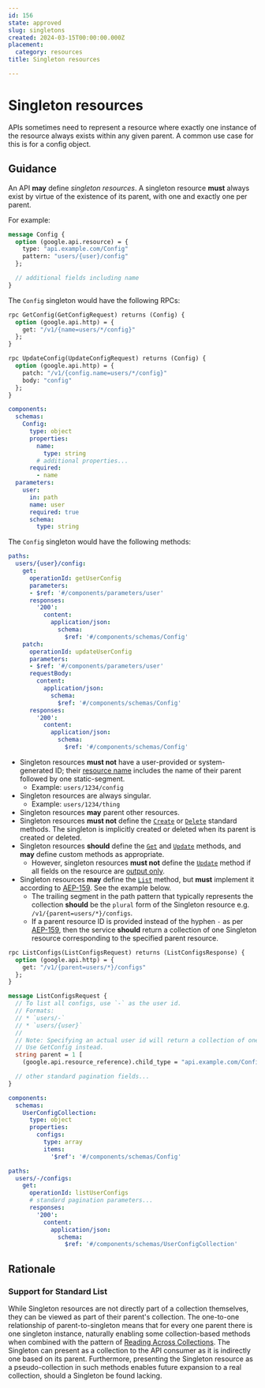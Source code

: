 ```yaml
---
id: 156
state: approved
slug: singletons
created: 2024-03-15T00:00:00.000Z
placement:
  category: resources
title: Singleton resources

--- 
```


# Singleton resources

APIs sometimes need to represent a resource where exactly one instance of the
resource always exists within any given parent. A common use case for this is
for a config object.

## Guidance

An API <b class="font-extrabold text-green-700">may</b> define _singleton resources_. A singleton resource <b class="font-extrabold	text-red-700">must</b>
always exist by virtue of the existence of its parent, with one and exactly one
per parent.

For example:


<Tabs>
  <TabItem label="Protocol Buffers">
  
  ```proto
  message Config {
    option (google.api.resource) = {
      type: "api.example.com/Config"
      pattern: "users/{user}/config"
    };
  
    // additional fields including name
  }
  ```
  
  The `Config` singleton would have the following RPCs:
  
  ```proto
  rpc GetConfig(GetConfigRequest) returns (Config) {
    option (google.api.http) = {
      get: "/v1/{name=users/*/config}"
    };
  }
  
  rpc UpdateConfig(UpdateConfigRequest) returns (Config) {
    option (google.api.http) = {
      patch: "/v1/{config.name=users/*/config}"
      body: "config"
    };
  }
  ```
  
  
  </TabItem>
  <TabItem label="OpenAPI 3.0">
  
  
  ```yaml
  components:
    schemas:
      Config:
        type: object
        properties:
          name:
            type: string
          # additional properties...
        required:
          - name
    parameters:
      user:
        in: path
        name: user
        required: true
        schema:
          type: string
  ```
  
  The `Config` singleton would have the following methods:
  
  ```yaml
  paths:
    users/{user}/config:
      get:
        operationId: getUserConfig
        parameters:
        - $ref: '#/components/parameters/user'
        responses:
          '200':
            content:
              application/json:
                schema:
                  $ref: '#/components/schemas/Config'
      patch:
        operationId: updateUserConfig
        parameters:
        - $ref: '#/components/parameters/user'
        requestBody:
          content:
            application/json:
              schema:
                $ref: '#/components/schemas/Config'
        responses:
          '200':
            content:
              application/json:
                schema:
                  $ref: '#/components/schemas/Config'
  ```
  
  
  </TabItem>
</Tabs>
    

- Singleton resources <b class="font-extrabold	text-red-700">must not</b> have a user-provided or system-generated ID;
  their [resource name][aep-122] includes the name of their parent followed by
  one static-segment.
  - Example: `users/1234/config`
- Singleton resources are always singular.
  - Example: `users/1234/thing`
- Singleton resources <b class="font-extrabold text-green-700">may</b> parent other resources.
- Singleton resources <b class="font-extrabold	text-red-700">must not</b> define the [`Create`][aep-133] or
  [`Delete`][aep-135] standard methods. The singleton is implicitly created or
  deleted when its parent is created or deleted.
- Singleton resources <b class="font-extrabold	text-yellow-700">should</b> define the [`Get`][aep-131] and
  [`Update`][aep-134] methods, and <b class="font-extrabold text-green-700">may</b> define custom methods as
  appropriate.
  - However, singleton resources <b class="font-extrabold	text-red-700">must not</b> define the [`Update`][aep-134]
    method if all fields on the resource are [output only][aep-203].
- Singleton resources <b class="font-extrabold text-green-700">may</b> define the [`List`][aep-132] method, but <b class="font-extrabold	text-red-700">must</b>
  implement it according to [AEP-159][aep-159]. See the example below.
  - The trailing segment in the path pattern that typically represents the
    collection <b class="font-extrabold	text-yellow-700">should</b> be the `plural` form of the Singleton resource e.g.
    `/v1/{parent=users/*}/configs`.
  - If a parent resource ID is provided instead of the hyphen `-` as per
    [AEP-159][aep-159], then the service <b class="font-extrabold	text-yellow-700">should</b> return a collection of one Singleton
    resource corresponding to the specified parent resource.


<Tabs>
  <TabItem label="Protocol Buffers">
  
  
  ```proto
  rpc ListConfigs(ListConfigsRequest) returns (ListConfigsResponse) {
    option (google.api.http) = {
      get: "/v1/{parent=users/*}/configs"
    };
  }
  
  message ListConfigsRequest {
    // To list all configs, use `-` as the user id.
    // Formats:
    // * `users/-`
    // * `users/{user}`
    //
    // Note: Specifying an actual user id will return a collection of one config.
    // Use GetConfig instead.
    string parent = 1 [
      (google.api.resource_reference).child_type = "api.example.com/Config"];
  
    // other standard pagination fields...
  }
  ```
  
  
  </TabItem>
  <TabItem label="OpenAPI 3.0">
  
  
  ```yaml
  components:
    schemas:
      UserConfigCollection:
        type: object
        properties:
          configs:
            type: array
            items:
              '$ref': '#/components/schemas/Config'
  
  paths:
    users/-/configs:
      get:
        operationId: listUserConfigs
        # standard pagination parameters...
        responses:
          '200':
            content:
              application/json:
                schema:
                  $ref: '#/components/schemas/UserConfigCollection'
  ```
  
  
  </TabItem>
</Tabs>
    

## Rationale

### Support for Standard List

While Singleton resources are not directly part of a collection themselves, they
can be viewed as part of their parent's collection. The one-to-one relationship
of parent-to-singleton means that for every one parent there is one singleton
instance, naturally enabling some collection-based methods when combined with
the pattern of [Reading Across Collections][aep-159]. The Singleton can present
as a collection to the API consumer as it is indirectly one based on its parent.
Furthermore, presenting the Singleton resource as a pseudo-collection in such
methods enables future expansion to a real collection, should a Singleton be
found lacking.


[aep-122]: ./0122.md
[aep-131]: ./0131.md
[aep-132]: ./0132.md
[aep-133]: ./0133.md
[aep-134]: ./0134.md
[aep-135]: ./0135.md
[aep-159]: ./0159.md
[aep-203]: ./0203.md#output-only
